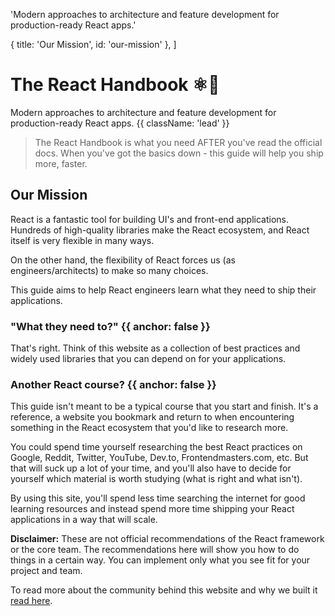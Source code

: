 
  'Modern approaches to architecture and feature development for production-ready React apps.'

  { title: 'Our Mission', id: 'our-mission' },
]

# The React Handbook **⚛🤌**

Modern approaches to architecture and feature development for production-ready React apps. {{ className: 'lead' }}

> The React Handbook is what you need AFTER you've read the official docs. When you've got the basics down - this guide will help you ship more, faster.

<QuickNavigation /> 

## Our Mission

React is a fantastic tool for building UI's and front-end applications. Hundreds of high-quality libraries make the React ecosystem, and React itself is very flexible in many ways.

On the other hand, the flexibility of React forces us (as engineers/architects) to make so many choices.

This guide aims to help React engineers learn what they need to ship their applications.

### "What they need to?" {{ anchor: false }}

That's right. Think of this website as a collection of best practices and widely used libraries that you can depend on for your applications.

### Another React course? {{ anchor: false }}

This guide isn't meant to be a typical course that you start and finish. It's a reference, a website you bookmark and return to when encountering something in the React ecosystem that you'd like to research more.

You could spend time yourself researching the best React practices on Google, Reddit, Twitter, YouTube, Dev.to, Frontendmasters.com, etc. But that will suck up a lot of your time, and you'll also have to decide for yourself which material is worth studying (what is right and what isn't).

By using this site, you'll spend less time searching the internet for good learning resources and instead spend more time shipping your React applications in a way that will scale.

**Disclaimer:** These are not official recommendations of the React framework or the core team. The recommendations here will show you how to do things in a certain way. You can implement only what you see fit for your project and team. 

To read more about the community behind this website and why we built it [read here](/about).